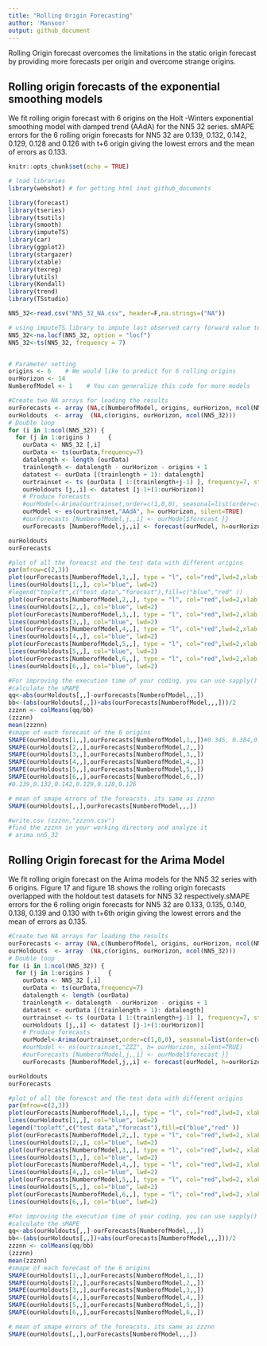 ```yaml
---
title: "Rolling Origin Forecasting"
author: 'Mansoor'
output: github_document
---
```

Rolling Origin forecast overcomes the limitations in the static origin forecast by providing more forecasts per origin and overcome strange origins.

## Rolling origin forecasts of the exponential smoothing models
 We fit rolling origin forecast with 6 origins on the Holt -Winters exponential smoothing model with damped trend (AAdA) for the NN5 32 series. sMAPE errors for the 6 rolling origin forecasts for NN5 32 are 0.139, 0.132, 0.142, 0.129, 0.128 and 0.126 with t+6 origin giving the lowest errors and the mean of errors as 0.133.
```r
knitr::opts_chunk$set(echo = TRUE)
```

```r
# load libraries
library(webshot) # for getting html inot github_documents

library(forecast)
library(tseries)
library(tsutils)
library(smooth)
library(imputeTS)
library(car)
library(ggplot2)
library(stargazer)
library(xtable)
library(texreg)
library(utils)
library(Kendall)
library(trend)
library(TSstudio)

NN5_32<-read.csv("NN5_32_NA.csv", header=F,na.strings=("NA"))  

# using imputeTS library to impute last observed carry forward value to replace NA
NN5_32<-na.locf(NN5_32, option = "locf")
NN5_32<-ts(NN5_32, frequency = 7)


# Parameter setting
origins <- 6    # We would like to predict for 6 rolling origins
ourHorizon <- 14
NumberofModel <- 1    # You can generalize this code for more models

#Create two NA arrays for loading the results
ourForecasts <- array (NA,c(NumberofModel, origins, ourHorizon, ncol(NN5_32)))
ourHoldouts  <- array  (NA,c(origins, ourHorizon, ncol(NN5_32)))
# Double loop
for (i in 1:ncol(NN5_32)) {
  for (j in 1:origins )     {
    ourData <- NN5_32 [,i]
    ourData <- ts(ourData,frequency=7)
    datalength <- length (ourData)
    trainlength <- datalength - ourHorizon - origins + 1
    datatest <- ourData [(trainlength + 1): datalength]
    ourtrainset <- ts (ourData [ 1:(trainlength+j-1) ], frequency=7, start=start(ourData))
    ourHoldouts [j,,i] <- datatest [j-1+(1:ourHorizon)]
    # Produce forecasts
    #ourModel<-Arima(ourtrainset,order=c(1,0,0), seasonal=list(order=c(0,1,2)))
    ourModel <- es(ourtrainset,"AAdA", h= ourHorizon, silent=TRUE)
    #ourForecasts [NumberofModel,j,,i] <- ourModel$forecast }}
    ourForecasts [NumberofModel,j,,i] <- forecast(ourModel, h=ourHorizon)$mean }}

ourHoldouts
ourForecasts
```

```r
#plot of all the foreacst and the test data with different origins
par(mfrow=c(2,3))
plot(ourForecasts[NumberofModel,1,,], type = "l", col="red",lwd=2,xlab = "Time in days")
lines(ourHoldouts[1,,], col="blue", lwd=2)
#legend("topleft",c("test data","forecast"),fill=c("blue","red" ))
plot(ourForecasts[NumberofModel,2,,], type = "l", col="red",lwd=2,xlab = "Time in days")
lines(ourHoldouts[2,,], col="blue", lwd=2)
plot(ourForecasts[NumberofModel,3,,], type = "l", col="red",lwd=2,xlab = "Time in days")
lines(ourHoldouts[3,,], col="blue", lwd=2)
plot(ourForecasts[NumberofModel,4,,], type = "l", col="red",lwd=2,xlab = "Time in days")
lines(ourHoldouts[4,,], col="blue", lwd=2)
plot(ourForecasts[NumberofModel,5,,], type = "l", col="red",lwd=2,xlab = "Time in days")
lines(ourHoldouts[5,,], col="blue", lwd=2)
plot(ourForecasts[NumberofModel,6,,], type = "l", col="red",lwd=2,xlab = "Time in days")
lines(ourHoldouts[6,,], col="blue", lwd=2)
```

```r
#For improving the execution time of your coding, you can use sapply() function in R
#calculate the sMAPE
qq<-abs(ourHoldouts[,,]-ourForecasts[NumberofModel,,,])
bb<-(abs(ourHoldouts[,,])+abs(ourForecasts[NumberofModel,,,]))/2
zzznn <- colMeans(qq/bb)
(zzznn)
mean(zzznn)
#smape of each forecast of the 6 origins
SMAPE(ourHoldouts[1,,],ourForecasts[NumberofModel,1,,])#0.345, 0.384,0.388, 0.358, 0.418, 0.405
SMAPE(ourHoldouts[2,,],ourForecasts[NumberofModel,2,,])
SMAPE(ourHoldouts[3,,],ourForecasts[NumberofModel,3,,])
SMAPE(ourHoldouts[4,,],ourForecasts[NumberofModel,4,,])
SMAPE(ourHoldouts[5,,],ourForecasts[NumberofModel,5,,])
SMAPE(ourHoldouts[6,,],ourForecasts[NumberofModel,6,,])
#0.139,0.132,0.142,0.129,0.128,0.126
```

```r
# mean of smape errors of the foreacsts. its same as zzznn
SMAPE(ourHoldouts[,,],ourForecasts[NumberofModel,,,])

#write.csv (zzznn,"zzznn.csv")
#find the zzznn in your working directory and analyze it
# arima nn5_32
```
## Rolling Origin forecast for the Arima Model

We fit rolling origin forecast on the Arima models for the NN5 32 series with 6 origins. Figure 17 and figure 18 shows the rolling origin forecasts overlapped with the holdout test datasets for NN5 32 respectively.sMAPE errors for the 6 rolling origin forecasts for NN5 32 are 0.133, 0.135, 0.140, 0.138, 0.139 and 0.130 with t+6th origin giving the lowest errors and the mean of errors as 0.135.
```r
#Create two NA arrays for loading the results
ourForecasts <- array (NA,c(NumberofModel, origins, ourHorizon, ncol(NN5_32)))
ourHoldouts  <- array  (NA,c(origins, ourHorizon, ncol(NN5_32)))
# Double loop
for (i in 1:ncol(NN5_32)) {
  for (j in 1:origins )     {
    ourData <- NN5_32 [,i]
    ourData <- ts(ourData,frequency=7)
    datalength <- length (ourData)
    trainlength <- datalength - ourHorizon - origins + 1
    datatest <- ourData [(trainlength + 1): datalength]
    ourtrainset <- ts (ourData [ 1:(trainlength+j-1) ], frequency=7, start=start(ourData))
    ourHoldouts [j,,i] <- datatest [j-1+(1:ourHorizon)]
    # Produce forecasts
    ourModel<-Arima(ourtrainset,order=c(1,0,0), seasonal=list(order=c(0,1,2)))
    #ourModel <- es(ourtrainset,"ZZZ", h= ourHorizon, silent=TRUE)
    #ourForecasts [NumberofModel,j,,i] <- ourModel$forecast }}
    ourForecasts [NumberofModel,j,,i] <- forecast(ourModel, h=ourHorizon)$mean }}

ourHoldouts
ourForecasts
```

```r
#plot of all the foreacst and the test data with different origins
par(mfrow=c(2,3))
plot(ourForecasts[NumberofModel,1,,], type = "l", col="red",lwd=2, xlab = "Time in days")
lines(ourHoldouts[1,,], col="blue", lwd=2)
legend("topleft",c("test data","forecast"),fill=c("blue","red" ))
plot(ourForecasts[NumberofModel,2,,], type = "l", col="red",lwd=2, xlab = "Time in days")
lines(ourHoldouts[2,,], col="blue", lwd=2)
plot(ourForecasts[NumberofModel,3,,], type = "l", col="red",lwd=2, xlab = "Time in days")
lines(ourHoldouts[3,,], col="blue", lwd=2)
plot(ourForecasts[NumberofModel,4,,], type = "l", col="red",lwd=2, xlab = "Time in days")
lines(ourHoldouts[4,,], col="blue", lwd=2)
plot(ourForecasts[NumberofModel,5,,], type = "l", col="red",lwd=2, xlab = "Time in days")
lines(ourHoldouts[5,,], col="blue", lwd=2)
plot(ourForecasts[NumberofModel,6,,], type = "l", col="red",lwd=2, xlab = "Time in days")
lines(ourHoldouts[6,,], col="blue", lwd=2)
```

```r
#For improving the execution time of your coding, you can use sapply() function in R
#calculate the sMAPE
qq<-abs(ourHoldouts[,,]-ourForecasts[NumberofModel,,,])
bb<-(abs(ourHoldouts[,,])+abs(ourForecasts[NumberofModel,,,]))/2
zzznn <- colMeans(qq/bb)
(zzznn)
mean(zzznn)
#smape of each forecast of the 6 origins
SMAPE(ourHoldouts[1,,],ourForecasts[NumberofModel,1,,])
SMAPE(ourHoldouts[2,,],ourForecasts[NumberofModel,2,,])
SMAPE(ourHoldouts[3,,],ourForecasts[NumberofModel,3,,])
SMAPE(ourHoldouts[4,,],ourForecasts[NumberofModel,4,,])
SMAPE(ourHoldouts[5,,],ourForecasts[NumberofModel,5,,])
SMAPE(ourHoldouts[6,,],ourForecasts[NumberofModel,6,,])

# mean of smape errors of the foreacsts. its same as zzznn
SMAPE(ourHoldouts[,,],ourForecasts[NumberofModel,,,])
```

```r

```

```r

```

